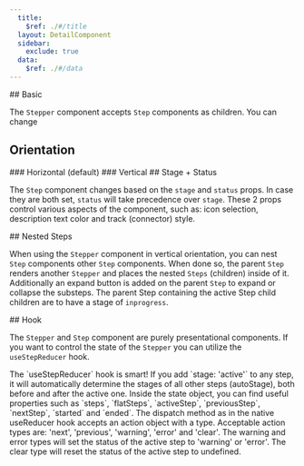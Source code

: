 ```yaml
---
  title:
    $ref: ./#/title
  layout: DetailComponent
  sidebar:
    exclude: true
  data:
    $ref: ./#/data
---
```


<LivePreviewControls>

<LivePreview componentName="stepper" exampleName="Basic">
  ## Basic

The `Stepper` component accepts `Step` components as children.
You can change

</LivePreview>

## Orientation

<LivePreview componentName="stepper" exampleName="OrientationHorizontal">
  ### Horizontal (default)
</LivePreview>

<LivePreview componentName="stepper" exampleName="OrientationVertical">
  ### Vertical
</LivePreview>

<LivePreview componentName="stepper" exampleName="StageStatus">
  ## Stage + Status

The `Step` component changes based on the `stage` and `status` props.
In case they are both set, `status` will take precedence over `stage`.
These 2 props control various aspects of the component, such as:
icon selection, description text color and track (connector) style.

</LivePreview>

<LivePreview componentName="stepper" exampleName="NestedSteps">
  ## Nested Steps

When using the `Stepper` component in vertical orientation, you can nest `Step` components other `Step` components.
When done so, the parent `Step` renders another `Stepper` and places the nested `Steps` (children) inside of it.
Additionally an expand button is added on the parent `Step` to expand or collapse the substeps.
The parent Step containing the active Step child children are to have a stage of `inprogress`.

</LivePreview>

<LivePreview componentName="stepper" exampleName="Hook">
  ## Hook

The `Stepper` and `Step` component are purely presentational components.
If you want to control the state of the `Stepper` you can utilize the `useStepReducer` hook.

</LivePreview>

<LivePreview componentName="stepper" exampleName="HookAdvanced" />
  The `useStepReducer` hook is smart! If you add `stage: 'active'` to any step, it
  will automatically determine the stages of all other steps (autoStage), both
  before and after the active one. Inside the state object, you can find useful
  properties such as `steps`, `flatSteps`, `activeStep`, `previousStep`,
  `nextStep`, `started` and `ended`. The dispatch method as in the native
  useReducer hook accepts an action object with a type. Acceptable action types
  are: 'next', 'previous', 'warning', 'error' and 'clear'. The warning and error
  types will set the status of the active step to 'warning' or 'error'. The clear
  type will reset the status of the active step to undefined.
</LivePreviewControls>
